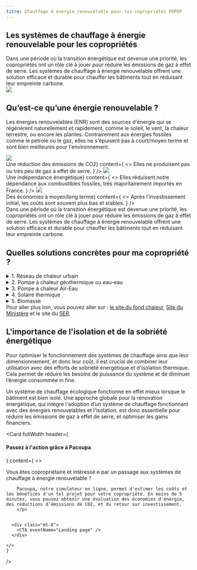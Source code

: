 ```yaml
---
titre: Chauffage à énergie renouvelable pour les copropriétés POPOP
---
```



<div className="mt-16" />

## Les systèmes de chauffage à énergie renouvelable pour les copropriétés

<div className="grid grid-cols-[1fr_minmax(100px,_272px)] gap-8">
  <div>
    Dans une période où la transition énergétique est devenue une priorité, les copropriétés ont un rôle clé à jouer pour réduire les émissions de gaz à effet de serre. Les systèmes de chauffage à énergie renouvelable offrent une solution efficace et durable pour chauffer les bâtiments tout en réduisant leur empreinte carbone.
  </div>

<img src="/landing/house-diagram.svg" className="max-w-[272px]"/>

</div>

<div class="mt-40" />

## Qu’est-ce qu’une énergie renouvelable ?

Les énergies renouvelables (ENR) sont des sources d'énergie qui se régénèrent naturellement et rapidement, comme le soleil, le vent, la chaleur terrestre, ou encore les plantes. Contrairement aux énergies fossiles comme le pétrole ou le gaz, elles ne s'épuisent pas à court/moyen terme et sont bien meilleures pour l'environnement. 

<div class="grid grid-cols-3 mt-2 gap-8">
    <Card
    header={<h4><img src="/landing/environment.svg" className="w-[80px] h-[80px]"/><br/>Une réduction des émissions de CO2</h4>}
    content={
      <>
      Elles ne produisent pas ou très peu de gaz à effet de serre.
      </>
    }
    />
    <Card
    header={<h4><img src="/landing/confort.svg" className="w-[80px] h-[80px]"/><br/>Une indépendance énergétique</h4>}
    content={
      <>
      Elles réduisent notre dépendance aux combustibles fossiles, très majoritairement importés en France.
      </>
    }
    />
    <Card
    header={<h4><img src="/landing/house.svg" className="w-[80px] h-[80px]"/><br/>Des économies à moyen/long terme</h4>}
    content={
      <>
      Après l'investissement initial, les coûts sont souvent plus bas et stables.
      </>
    }
    />
</div>

<div>    
Dans une période où la transition énergétique est devenue une priorité, les copropriétés ont un rôle clé à jouer pour réduire les émissions de gaz à effet de serre. Les systèmes de chauffage à énergie renouvelable offrent une solution efficace et durable pour chauffer les bâtiments tout en réduisant leur empreinte carbone.
</div>

<div class="mt-40" />

## Quelles solutions concrètes pour ma copropriété ?


<details>
  <summary>1. Réseau de chaleur urbain</summary>

  <b>Qu'est-ce que c'est ? : </b>Un réseau de chaleur urbain distribue la chaleur produite centralement à plusieurs bâtiments via des canalisations souterraines. Cette chaleur peut venir de déchets, de la biomasse, ou de la géothermie.

  <b>Pourquoi c'est bien ? : </b>C'est mutualisé, économique, efficace, et utilise des sources d'énergie locales et renouvelables.

  <b>Des sources pour aller plus loin :  </b><a href="https://france-chaleur-urbaine.beta.gouv.fr/">France Chaleur Urbaine</a>, <a href="https://www.ecologie.gouv.fr/politiques-publiques/reseaux-chaleur">Site du Ministère</a>, <a href="https://www.connaissancedesenergies.org/fiche-pedagogique/reseaux-de-chaleur">Fonctionnement</a>
</details>

<details class="mt-4">
  <summary>2. Pompe à chaleur géothermique ou eau-eau</summary>

  <b>Qu'est-ce que c'est ? :</b> Ces pompes à chaleur utilisent la chaleur du sol ou de l'eau souterraine pour chauffer les bâtiments. Elles chauffent de l’eau pour alimenter des radiateurs ou un plancher chauffant.

  <b>Pourquoi c'est bien ? :</b> C'est très efficace et permet également de rafraichir les bâtiments sans utiliser d’énergie. Il n’y a aucun élément à l’extérieur ce qui en fait une solution sans aucune nuisance (visuelle ou sonore)

  <b>Des sources pour aller plus loin :</b> <a href="https://www.geothermies.fr/">les géothermies</a>, <a href="https://www.afpg.asso.fr/">l’association française de géothermie</a>.
</details>

<details class="mt-4">
  <summary>3. Pompe à chaleur Air-Eau </summary>

  <b>Qu'est-ce que c'est ? : </b>Les pompes à chaleur air-eau extraient la chaleur de l'air extérieur pour chauffer de l'eau et alimenter des radiateurs ou un plancher chauffant.
  
  <b>Pourquoi c'est bien ? : </b>Elles consomment peu d'énergie, sont adaptables à différents bâtiments, et réduisent les émissions de CO2.

  <b>Des sources pour aller plus loin : </b> <a href="https://www.afpac.org/">l’association française des PAC</a>.
</details>

<details class="mt-4">
  <summary>4. Solaire thermique</summary>

  <b>Qu'est-ce que c'est ? : </b>Les systèmes solaires thermiques captent l'énergie solaire pour chauffer de l'eau, utilisée ensuite pour le chauffage ou l'eau chaude sanitaire.

  <b>Pourquoi c'est bien ? : </b>Le soleil est une source d'énergie gratuite et abondante, et ces systèmes nécessitent peu d'entretien.

  <b>Des sources pour aller plus loin : </b><a href="https://www.enerplan.asso.fr/">l’association française du solaire thermique</a>, <a href="https://www.panneausolaire-info.fr/panneau-solaire-thermique">fonctionnement</a>
</details>

<details class="mt-4">
  <summary>5. Biomasse</summary>

  Qu'est-ce que c'est ? : Les chaudières à biomasse brûlent des matières organiques, comme le bois ou les déchets agricoles, pour produire de la chaleur.

  Pourquoi c'est bien ? : Elles utilisent des ressources locales, réduisent les déchets, et favorisent l'économie circulaire.

  Des sources pour aller plus loin : <a href="https://cibe.fr/">l’association française du bois énergie</a>.                                                                    
</details>

<div>
Pour aller plus loin, vous pouvez aller sur : <a href="https://france-chaleur-urbaine.beta.gouv.fr/">le site du fond chaleur</a>, <a href="https://www.ecologie.gouv.fr/politiques-publiques/reseaux-chaleur">Site du Ministère</a> et le site du <a href="https://www.syndicat-energies-renouvelables.fr/">SER</a>.
</div>

<div class="mt-40"/>

## L'importance de l'isolation et de la sobriété énergétique

Pour optimiser le fonctionnement des systèmes de chauffage ainsi que leur dimensionnement, et donc leur coût, il est crucial de combiner leur utilisation avec des efforts de sobriété énergétique et d'isolation thermique. Cela permet de réduire les besoins de puissance du système et de diminuer l’énergie consommée in fine.

Un système de chauffage écologique fonctionne en effet mieux lorsque le bâtiment est bien isolé. Une approche globale pour la rénovation énergétique, qui intègre l'adoption d’un système de chauffage fonctionnant avec des énergies renouvelables et l'isolation, est donc essentielle pour réduire les émissions de gaz à effet de serre, et optimiser les gains financiers.


<div class="mt-10" />

<Card
    fullWidth
    header={<h4>Passez à l'action grâce à Pacoupa</h4>}
    content={
      <>
        <p>
        Vous êtes copropriétaire et intéressé.e par un passage aux systèmes de chauffage à énergie renouvelable ?

        Pacoupa, notre simulateur en ligne, permet d'estimer les coûts et les bénéfices d'un tel projet pour votre copropriété. En moins de 5 minutes, vous pouvez obtenir une évaluation des économies d'énergie, des réductions d'émissions de CO2, et du retour sur investissement.
        </p>


      <div class="mt-8">
        <CTA eventName="Landing page" />
      </div>

    </>
    }
 />
